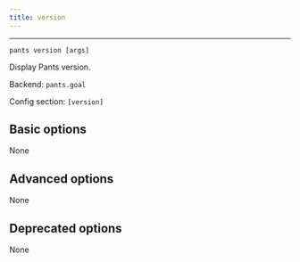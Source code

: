 ```yaml
---
title: version
---
```



---

```
pants version [args]
```

Display Pants version.

Backend: <span className="color--primary">`pants.goal`</span>

Config section: <span className="color--primary">`[version]`</span>

<span className={styles.options}>

## Basic options
None

## Advanced options

None

## Deprecated options

None

</span>